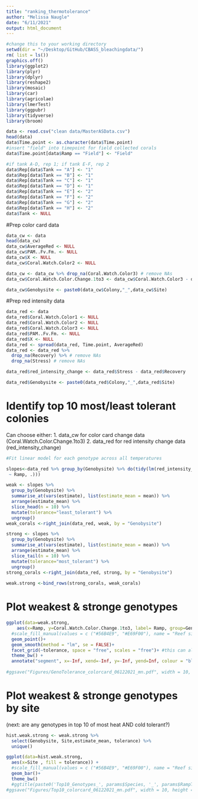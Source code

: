 ```yaml
---
title: "ranking_thermotolerance"
author: "Melissa Naugle"
date: "6/11/2021"
output: html_document
---
```

```r
#change this to your working directory
setwd(dir = "~/Desktop/GitHub/CBASS_bleachingdata/")
rm( list = ls())
graphics.off()
library(ggplot2)
library(plyr)
library(dplyr)
library(reshape2)
library(mosaic)
library(car)
library(agricolae)
library(lmerTest)
library(ggpubr)
library(tidyverse)
library(broom)

data <- read.csv("clean data/MasterASData.csv")
head(data)
data$Time.point <- as.character(data$Time.point)
#insert "field" into timepoint for field collected corals
data$Time.point[data$Ramp == "Field"] <- "Field"

#if tank A-D, rep 1; if tank E-F, rep 2
data$Rep[data$Tank == "A"] <- "1"
data$Rep[data$Tank == "B"] <- "1"
data$Rep[data$Tank == "C"] <- "1"
data$Rep[data$Tank == "D"] <- "1"
data$Rep[data$Tank == "E"] <- "2"
data$Rep[data$Tank == "F"] <- "2"
data$Rep[data$Tank == "G"] <- "2"
data$Rep[data$Tank == "H"] <- "2"
data$Tank <- NULL
```

#Prep color card data
```r
data_cw <- data
head(data_cw)
data_cw$AverageRed <- NULL
data_cw$PAM..Fv.Fm. <- NULL
data_cw$X <- NULL
data_cw$Coral.Watch.Color2 <- NULL

data_cw <- data_cw %>% drop_na(Coral.Watch.Color3) # remove NAs
data_cw$Coral.Watch.Color.Change.1to3 <- data_cw$Coral.Watch.Color3 - data_cw$Coral.Watch.Color1

data_cw$Genobysite <- paste0(data_cw$Colony,"_",data_cw$Site)
```
#Prep red intensity data
```r
data_red <- data
data_red$Coral.Watch.Color1 <- NULL
data_red$Coral.Watch.Color2 <- NULL
data_red$Coral.Watch.Color3 <- NULL
data_red$PAM..Fv.Fm. <- NULL
data_red$X <- NULL
data_red <- spread(data_red, Time.point, AverageRed)
data_red <- data_red %>% 
  drop_na(Recovery) %>% # remove NAs
  drop_na(Stress) # remove NAs

data_red$red_intensity_change <- data_red$Stress - data_red$Recovery

data_red$Genobysite <- paste0(data_red$Colony,"_",data_red$Site)

```




# Identify top 10 most/least tolerant colonies

Can choose either:
1. data_cw for color card change data (Coral.Watch.Color.Change.1to3)
2. data_red for red intensity change data (red_intensity_change)


```r
#Fit linear model for each genotype across all temperatures

slopes<-data_red %>% group_by(Genobysite) %>% do(tidy(lm(red_intensity_change
 ~ Ramp, .)))

weak <- slopes %>%
  group_by(Genobysite) %>%
  summarise_at(vars(estimate), list(estimate_mean = mean)) %>%
  arrange(estimate_mean) %>%
  slice_head(n = 10) %>%
  mutate(tolerance="least_tolerant") %>%
  ungroup() 
weak_corals <-right_join(data_red, weak, by = "Genobysite")

strong <- slopes %>%
  group_by(Genobysite) %>%
  summarise_at(vars(estimate), list(estimate_mean = mean)) %>%
  arrange(estimate_mean) %>%
  slice_tail(n = 10) %>%
  mutate(tolerance="most_tolerant") %>%
  ungroup()
strong_corals <-right_join(data_red, strong, by = "Genobysite")
          
weak.strong <-bind_rows(strong_corals, weak_corals)

```


# Plot weakest & stronge genotypes
```r
ggplot(data=weak.strong, 
    aes(x=Ramp, y=Coral.Watch.Color.Change.1to3, label= Ramp, group=Genobysite, color=Site)) +
  #scale_fill_manual(values = c ("#56B4E9", "#E69F00"), name = "Reef site") +
  geom_point()+
  geom_smooth(method = "lm", se = FALSE)+
  facet_grid(~tolerance, space = "free", scales = "free")+ #this can also be used but rows and columns have to be specified -> facet_grid(. ~ experiment)
  theme_bw() +
  annotate("segment", x=-Inf, xend=-Inf, y=-Inf, yend=Inf, colour = "black", size=2)
  
#ggsave("Figures/GenoTolerance_colorcard_06122021_mn.pdf", width = 10, height = 6)
```

# Plot weakest & stronge genotypes by site

(next: are any genotypes in top 10 of most heat AND cold tolerant?)
```r
hist.weak.strong <- weak.strong %>%
  select(Genobysite, Site,estimate_mean, tolerance) %>%
  unique()

ggplot(data=hist.weak.strong, 
  aes(x=Site , fill = tolerance)) +
  #scale_fill_manual(values = c ("#56B4E9", "#E69F00"), name = "Reef site") +
  geom_bar()+
  theme_bw() 
  #ggtitle(paste0('Top10_Genotypes_', params$Species, '_', params$RampType)) 
#ggsave("Figures/Top10_colorcard_06122021_mn.pdf", width = 10, height = 6)
```













